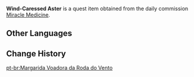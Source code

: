 {{Item Infobox
|id           = 100456
|image        = Item Windwheel Aster.png
|type         = Quest Items
|description  = A Windwheel Aster that's been through the gentle caress of an Anemo Slime. Although its appearance hasn't changed, faint puffs of air seem to escape between your fingers as you hold it in your hand.
|source1      = Obtained during part three of [[Miracle Medicine]]
}}
'''Wind-Caressed Aster''' is a quest item obtained from the daily commission [[Miracle Medicine]].

==Other Languages==
{{Other Languages
|en      = Wind-Caressed Aster
|zhs     = 被风史莱姆吹拂过的风车菊
|zhs_rm  = Bèi Fēng-Shǐláimǔ Chuìfú Guò de Fēngchējú
|zht     = 被風史萊姆吹拂過的風車菊
|zht_rm  = Bèi Fēng-Shǐláimǔ Chuìfú Guò de Fēngchējú
|zh_tl   = Windwheel Aster That Has Been Carressed by An Anemo Slime
|ja      = 風スライムに吹かれた風車アスター
|ja_rm   = Kaze Suraimu ni Fukareta Fuusha Asutaa
|ja_tl   = 
|ko      = 바람 슬라임에 흩날리던 풍차 국화
|ko_rm   = 
|ko_tl   = 
|es      = Margarita voladora aventada por un Slime Anemo
|es_tl   = 
|fr      = Chrysanthème à aubes emporté dans les airs par un Anémoblob
|fr_tl   = Windwheel Aster Carried in the Air by an Anemo Slime
|ru      = Ветряная астра, овеянная Анемо слаймом
|ru_tl   = 
|th      = Windwheel Aster ที่เคยถูก Anemo Slime พัดปลิว
|th_rm   = 
|th_tl   = 
|vi      = Cúc cánh quạt bị Slime Phong thổi bay
|vi_tl   = 
|de      = Von einem Anemo-Schleim beflügelte Windmühlenaster
|de_tl   = From an Anemo Slime Inspired Windmill Aster
|id      = Windwheel Aster yang Ditiup Anemo Slime
|id_tl   = Windwheel Aster Blown by Anemo Slime
|pt      = Margarida Voadora da Roda do Vento
|pt_tl   = 
}}

==Change History==
{{Change History|1.0}}
[[pt-br:Margarida Voadora da Roda do Vento]]